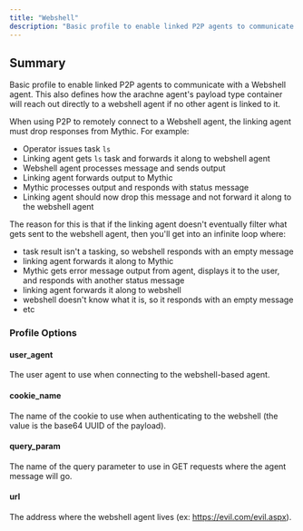 ```yaml
---
title: "Webshell"
description: "Basic profile to enable linked P2P agents to communicate with a Webshell agent. This also defines how the arachne agent's payload type container will reach out directly to a webshell agent if no ot..."
---
```


## Summary
Basic profile to enable linked P2P agents to communicate with a Webshell agent. This also defines how the arachne agent's payload type container will reach out directly to a webshell agent if no other agent is linked to it.

When using P2P to remotely connect to a Webshell agent, the linking agent must drop responses from Mythic. For example:

* Operator issues task `ls`
* Linking agent gets `ls` task and forwards it along to webshell agent
* Webshell agent processes message and sends output
* Linking agent forwards output to Mythic
* Mythic processes output and responds with status message
* Linking agent should now drop this message and not forward it along to the webshell agent

The reason for this is that if the linking agent doesn't eventually filter what gets sent to the webshell agent, then you'll get into an infinite loop where:
* task result isn't a tasking, so webshell responds with an empty message
* linking agent forwards it along to Mythic
* Mythic gets error message output from agent, displays it to the user, and responds with another status message
* linking agent forwards it along to webshell
* webshell doesn't know what it is, so it responds with an empty message
* etc

### Profile Options

#### user_agent
The user agent to use when connecting to the webshell-based agent.

#### cookie_name
The name of the cookie to use when authenticating to the webshell (the value is the base64 UUID of the payload).

#### query_param
The name of the query parameter to use in GET requests where the agent message will go.

#### url
The address where the webshell agent lives (ex: https://evil.com/evil.aspx).